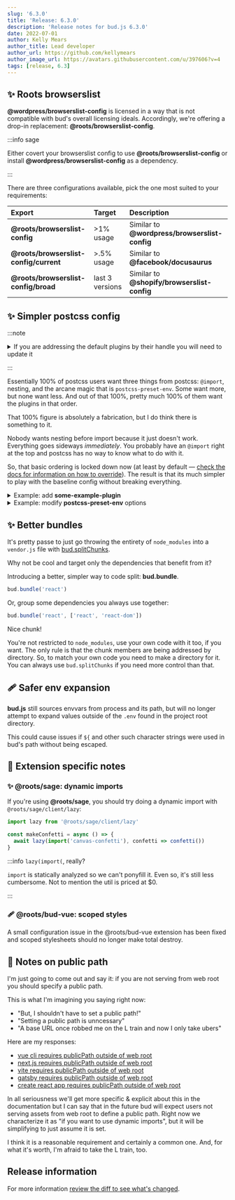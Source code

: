 ```yaml
---
slug: '6.3.0'
title: 'Release: 6.3.0'
description: 'Release notes for bud.js 6.3.0'
date: 2022-07-01
author: Kelly Mears
author_title: Lead developer
author_url: https://github.com/kellymears
author_image_url: https://avatars.githubusercontent.com/u/397606?v=4
tags: [release, 6.3]
---
```



<!--truncate-->

## ✨ Roots browserslist

**@wordpress/browserslist-config** is licensed in a way that is not compatible with bud's overall licensing ideals. Accordingly, we're offering a drop-in replacement: **@roots/browserslist-config**.

:::info sage

Either covert your browserslist config to use **@roots/browserslist-config** or install **@wordpress/browserslist-config** as a dependency.

:::

There are three configurations available, pick the one most suited to your requirements:

| Export                                 | Target          | Description                                   |
| :------------------------------------- | :-------------- | :-------------------------------------------- |
| **@roots/browserslist-config**         | >1% usage       | Similar to **@wordpress/browserslist-config** |
| **@roots/browserslist-config/current** | >.5% usage      | Similar to **@facebook/docusaurus**           |
| **@roots/browserslist-config/broad**   | last 3 versions | Similar to **@shopify/browserslist-config**   |

## ✨ Simpler postcss config

:::note

<details>
<summary>If you are addressing the default plugins by their handle you will need to update it</summary>

- `postcss-import` becomes `import`
- `postcss-nesting` becomes `nesting`
- `postcss-preset-env` becomes `env`

[More information added to docs](https://bud.js.org/extensions/bud-postcss)

</details>

:::

Essentially 100% of postcss users want three things from postcss: `@import`, nesting, and the arcane magic that is `postcss-preset-env`. Some want more, but none want less. And out of that 100%, pretty much 100% of them want the plugins in that order.

That 100% figure is absolutely a fabrication, but I do think there is something to it.

Nobody wants nesting before import because it just doesn't work. Everything goes sideways _immediately_. You probably have an `@import` right at the top and postcss has no way to know what to do with it.

So, that basic ordering is locked down now (at least by default &mdash; [check the docs for information on how to override](https://bud.js.org/extensions/bud-postcss)). The result is that its much simpler to play with the baseline config without breaking everything.

<details>
  <summary>
    Example: add <strong>some-example-plugin</strong>
  </summary>
  <CodeBlock language="ts" title="bud.config.mjs">
    {`bud.postcss.setPlugin('example-postcss-plugin')`}
  </CodeBlock>
</details>

<details>
  <summary>
    Example: modify <strong>postcss-preset-env</strong> options
  </summary>
  <CodeBlock language="ts" title="bud.config.mjs">
    {`bud.postcss.setPluginOptions('env', {
  features: {
    customProperties: false,
  },
})`}
  </CodeBlock>
</details>

## ✨ Better bundles

It's pretty passe to just go throwing the entirety of `node_modules` into a `vendor.js` file with [bud.splitChunks](https://bud.js.org/docs/bud.splitChunks).

Why not be cool and target only the dependencies that benefit from it?

Introducing a better, simpler way to code split: **bud.bundle**.

```ts title="bud.config.mjs"
bud.bundle('react')
```

Or, group some dependencies you always use together:

```ts title="bud.config.mjs"
bud.bundle('react', ['react', 'react-dom'])
```

Nice chunk!

You're not restricted to `node_modules`, use your own code with it too, if you want. The only rule is that the chunk members are being addressed by directory. So, to match your own code you need to make a directory for it.
You can always use `bud.splitChunks` if you need more control than that.

## 🩹 Safer env expansion

**bud.js** still sources envvars from process and its path, but will no longer attempt to expand values outside of the `.env` found in the project root directory.

This could cause issues if `${` and other such character strings were used in bud's path without being escaped.

## 💭 Extension specific notes

### ✨ @roots/sage: dynamic imports

If you're using **@roots/sage**, you should try doing a dynamic import with `@roots/sage/client/lazy`:

```ts title="src/index.js"
import lazy from '@roots/sage/client/lazy'

const makeConfetti = async () => {
  await lazy(import('canvas-confetti'), confetti => confetti())
}
```

:::info `lazy(import(`, really?

`import` is statically analyzed so we can't ponyfill it. Even so, it's still less cumbersome. Not to mention the util is priced at $0.

:::

### 🩹 @roots/bud-vue: scoped styles

A small configuration issue in the @roots/bud-vue extension has been fixed and scoped stylesheets should no longer make total destroy.

## 💭 Notes on public path

I'm just going to come out and say it: if you are not serving from web root you should specify a public path.

This is what I'm imagining you saying right now:

- "But, I shouldn't have to set a public path!"
- "Setting a public path is unncessary"
- "A base URL once robbed me on the L train and now I only take ubers"

Here are my responses:

- [vue cli requires publicPath outside of web root](https://cli.vuejs.org/config/#publicpath)
- [next.js requires publicPath outside of web root](https://nextjs.org/docs/api-reference/next.config.js/basepath)
- [vite requires publicPath outside of web root](https://vitejs.dev/guide/build.html#public-base-path)
- [gatsby requires publicPath outside of web root](https://www.gatsbyjs.com/docs/how-to/previews-deploys-hosting/path-prefix/)
- [create react app requires publicPath outside of web root](https://create-react-app.dev/docs/advanced-configuration/)

In all seriousness we'll get more specific & explicit about this in the documentation but I can say that in the future bud will expect users not serving assets from web root to define a public path. Right now we characterize
it as "if you want to use dynamic imports", but it will be simplifying to just assume it is set.

I think it is a reasonable requirement and certainly a common one. And, for what it's worth, I'm afraid to take the L train, too.

## Release information

For more information [review the diff to see what's changed](https://github.com/roots/bud/compare/v6.2.0...v6.3.0).
